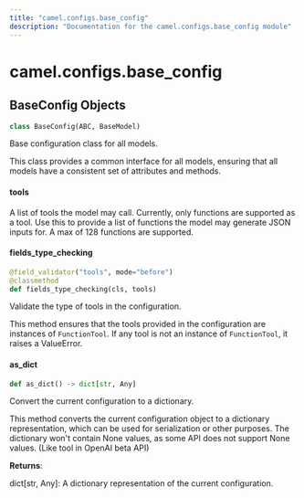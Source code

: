 ```yaml
---
title: "camel.configs.base_config"
description: "Documentation for the camel.configs.base_config module"
---
```


<a id="camel.configs.base_config"></a>

# camel.configs.base\_config

<a id="camel.configs.base_config.BaseConfig"></a>

## BaseConfig Objects

```python
class BaseConfig(ABC, BaseModel)
```

Base configuration class for all models.

This class provides a common interface for all models, ensuring that all
models have a consistent set of attributes and methods.

<a id="camel.configs.base_config.BaseConfig.tools"></a>

#### tools

A list of tools the model may
call. Currently, only functions are supported as a tool. Use this
to provide a list of functions the model may generate JSON inputs
for. A max of 128 functions are supported.

<a id="camel.configs.base_config.BaseConfig.fields_type_checking"></a>

#### fields\_type\_checking

```python
@field_validator("tools", mode="before")
@classmethod
def fields_type_checking(cls, tools)
```

Validate the type of tools in the configuration.

This method ensures that the tools provided in the configuration are
instances of `FunctionTool`. If any tool is not an instance of
`FunctionTool`, it raises a ValueError.

<a id="camel.configs.base_config.BaseConfig.as_dict"></a>

#### as\_dict

```python
def as_dict() -> dict[str, Any]
```

Convert the current configuration to a dictionary.

This method converts the current configuration object to a dictionary
representation, which can be used for serialization or other purposes.
The dictionary won't contain None values, as some API does not support
None values. (Like tool in OpenAI beta API)

**Returns**:

  dict[str, Any]: A dictionary representation of the current
  configuration.

